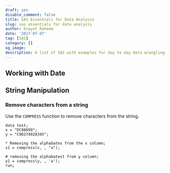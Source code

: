 ```yaml
---
draft: yes
disable_comment: false
title: SAS Essentials for Data Analysis
slug: sas essentials for data analysis
author: Enayet Raheem
date: '2017-07-07'
tag: [SAS]
category: []
og_image: 
description: A list of SAS with examples for day to day data wrangling.
---
```


## Working with Date


## String Manipulation

### Remove characters from a string

Use the `COMPRESS` function to remove characters from the string.

```
data test;
x = "DC98699";
y = "C98374928345";

* Removing the alphabates from the x column;
x1 = compress(x, , "a");

# removing the alphabatest from y column;
y1 = compress(y, , 'a');
run;
```


